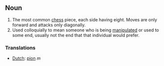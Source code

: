 ==Noun==
#The most common [[chess]] piece, each side having eight.  Moves are only forward and attacks only diagonally.
#Used colloquially to mean someone who is being [[manipulate]]d or used to some end, usually not the end that that individual would prefer.

=== Translations ===
*[[Dutch]]: [[pion]] ''m''